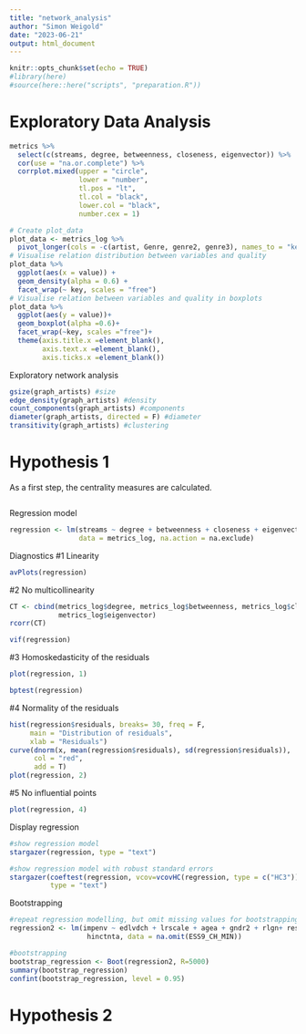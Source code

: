 ```yaml
---
title: "network_analysis"
author: "Simon Weigold"
date: "2023-06-21"
output: html_document
---
```


```r
knitr::opts_chunk$set(echo = TRUE)
#library(here)
#source(here::here("scripts", "preparation.R"))
```

# Exploratory Data Analysis
```r
metrics %>%
  select(c(streams, degree, betweenness, closeness, eigenvector)) %>% 
  cor(use = "na.or.complete") %>% 
  corrplot.mixed(upper = "circle",
                 lower = "number",
                 tl.pos = "lt",
                 tl.col = "black",
                 lower.col = "black",
                 number.cex = 1)
```
```r
# Create plot_data
plot_data <- metrics_log %>% 
  pivot_longer(cols = -c(artist, Genre, genre2, genre3), names_to = "key", values_to = "value")
# Visualise relation distribution between variables and quality
plot_data %>% 
  ggplot(aes(x = value)) + 
  geom_density(alpha = 0.6) +
  facet_wrap(~ key, scales = "free")
# Visualise relation between variables and quality in boxplots
plot_data %>%
  ggplot(aes(y = value))+
  geom_boxplot(alpha =0.6)+
  facet_wrap(~key, scales ="free")+
  theme(axis.title.x =element_blank(),
        axis.text.x =element_blank(),
        axis.ticks.x =element_blank())
```

Exploratory network analysis \n
```r
gsize(graph_artists) #size
edge_density(graph_artists) #density
count_components(graph_artists) #components
diameter(graph_artists, directed = F) #diameter
transitivity(graph_artists) #clustering
```


# Hypothesis 1
As a first step, the centrality measures are calculated.
```r

```

Regression model
```r
regression <- lm(streams ~ degree + betweenness + closeness + eigenvector,
                 data = metrics_log, na.action = na.exclude)
```

Diagnostics
#1 Linearity
```r
avPlots(regression)
```
#2 No multicollinearity
```r
CT <- cbind(metrics_log$degree, metrics_log$betweenness, metrics_log$closeness,
            metrics_log$eigenvector)
rcorr(CT)

vif(regression)
```
#3 Homoskedasticity of the residuals
```r
plot(regression, 1)

bptest(regression)
```
#4 Normality of the residuals
```r
hist(regression$residuals, breaks= 30, freq = F,
     main = "Distribution of residuals",
     xlab = "Residuals")
curve(dnorm(x, mean(regression$residuals), sd(regression$residuals)), 
      col = "red",
      add = T)
plot(regression, 2)
```

#5 No influential points
```r
plot(regression, 4)
```
Display regression
```r
#show regression model
stargazer(regression, type = "text")

#show regression model with robust standard errors
stargazer(coeftest(regression, vcov=vcovHC(regression, type = c("HC3"))),
          type = "text")
```
Bootstrapping
```r
#repeat regression modelling, but omit missing values for bootstrapping
regression2 <- lm(impenv ~ edlvdch + lrscale + agea + gndr2 + rlgn+ residence +
                   hinctnta, data = na.omit(ESS9_CH_MIN))

#bootstrapping
bootstrap_regression <- Boot(regression2, R=5000)
summary(bootstrap_regression)
confint(bootstrap_regression, level = 0.95)
```



# Hypothesis 2


